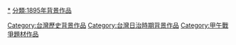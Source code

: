 {{台灣歷史劃分類導航|背景作品}}


[[Category:台灣歷史背景作品|Category:台灣歷史背景作品]]
[[category:台灣民主國|*]]
[[Category:台灣日治時期背景作品|Category:台灣日治時期背景作品]]
[[分類:1895年背景作品|分類:1895年背景作品]]
[[Category:甲午戰爭題材作品|Category:甲午戰爭題材作品]]